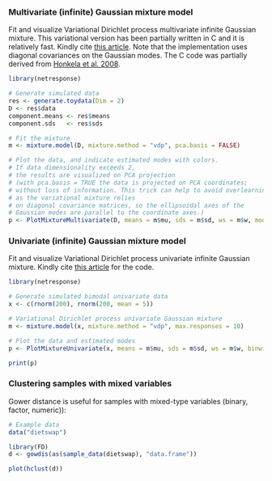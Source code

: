 ### Multivariate (infinite) Gaussian mixture model

Fit and visualize Variational Dirichlet process multivariate infinite Gaussian mixture. This variational version has been partially written in C and it is relatively fast. Kindly cite [this article](http://bioinformatics.oxfordjournals.org/content/26/21/2713.short). Note that the implementation uses diagonal covariances on the Gaussian modes. The C code was partially derived from [Honkela et al. 2008](http://www.sciencedirect.com/science/article/pii/S0925231208000659).

```r
library(netresponse)

# Generate simulated data
res <- generate.toydata(Dim = 2)
D <- res$data
component.means <- res$means
component.sds   <- res$sds

# Fit the mixture
m <- mixture.model(D, mixture.method = "vdp", pca.basis = FALSE)

# Plot the data, and indicate estimated modes with colors. 
# If data dimensionality exceeds 2, 
# the results are visualized on PCA projection
# (with pca.basis = TRUE the data is projected on PCA coordinates;
# without loss of information. This trick can help to avoid overlearning 
# as the variational mixture relies
# on diagonal covariance matrices, so the ellipsoidal axes of the 
# Gaussian modes are parallel to the coordinate axes.)
p <- PlotMixtureMultivariate(D, means = m$mu, sds = m$sd, ws = m$w, modes = apply(m$qofz,1,which.max))
```

### Univariate (infinite) Gaussian mixture model

Fit and visualize Variational Dirichlet process univariate infinite Gaussian mixture. Kindly cite [this article](http://bioinformatics.oxfordjournals.org/content/26/21/2713.short) for the code.

```r
library(netresponse)

# Generate simulated bimodal univariate data
x <- c(rnorm(200), rnorm(200, mean = 5))

# Variational Dirichlet process univariate Gaussian mixture
m <- mixture.model(x, mixture.method = "vdp", max.responses = 10) 

# Plot the data and estimated modes
p <- PlotMixtureUnivariate(x, means = m$mu, sds = m$sd, ws = m$w, binwidth = 0.1, qofz = m$qofz)

print(p)
```

### Clustering samples with mixed variables

Gower distance is useful for samples with mixed-type variables (binary, factor, numeric)):

```r
# Example data
data("dietswap")

library(FD)
d <- gowdis(as(sample_data(dietswap), "data.frame"))

plot(hclust(d))
```


